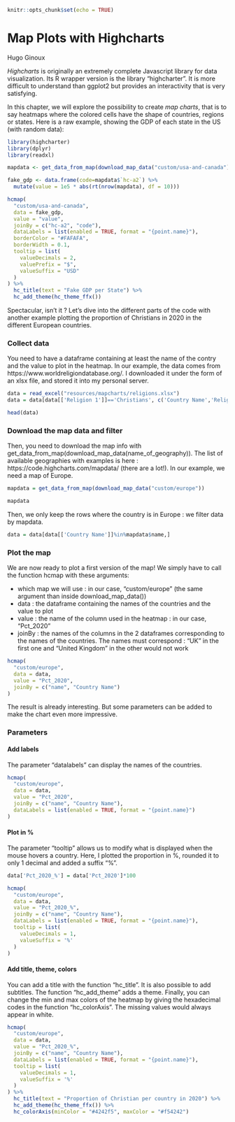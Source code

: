 ```r
knitr::opts_chunk$set(echo = TRUE)
```

# Map Plots with Highcharts

Hugo Ginoux

*Highcharts* is originally an extremely complete Javascript library for data visualization. Its R wrapper version is the library "highcharter". It is more difficult to understand than ggplot2 but provides an interactivity that is very satisfying.

In this chapter, we will explore the possibility to create *map charts*, that is to say heatmaps where the colored cells have the shape of countries, regions or states. Here is a raw example, showing the GDP of each state in the US (with random data):

```r
library(highcharter)
library(dplyr)
library(readxl)

```


```r
mapdata <- get_data_from_map(download_map_data("custom/usa-and-canada"))

fake_gdp <- data.frame(code=mapdata$`hc-a2`) %>%
  mutate(value = 1e5 * abs(rt(nrow(mapdata), df = 10)))

hcmap(
  "custom/usa-and-canada",
  data = fake_gdp,
  value = "value",
  joinBy = c("hc-a2", "code"),
  dataLabels = list(enabled = TRUE, format = "{point.name}"),
  borderColor = "#FAFAFA",
  borderWidth = 0.1,
  tooltip = list(
    valueDecimals = 2,
    valuePrefix = "$",
    valueSuffix = "USD"
  )
) %>%
  hc_title(text = "Fake GDP per State") %>%
  hc_add_theme(hc_theme_ffx())

```

Spectacular, isn't it ? Let's dive into the different parts of the code with another example plotting the proportion of Christians in 2020 in the different European countries.

### Collect data

You need to have a dataframe containing at least the name of the contry and the value to plot in the heatmap. In our example, the data comes from https://www.worldreligiondatabase.org/. I downloaded it under the form of an xlsx file, and stored it into my personal server.

```r

data = read_excel("resources/mapcharts/religions.xlsx") 
data = data[data[['Religion 1']]=='Christians', c('Country Name','Religion 1','Pct_2020')]

head(data)
```


### Download the map data and filter

Then, you need to download the map info with get_data_from_map(download_map_data(name_of_geography)). The list of available geographies with examples is here : https://code.highcharts.com/mapdata/ (there are a lot!). In our example, we need a map of Europe.

```r

mapdata = get_data_from_map(download_map_data("custom/europe"))

mapdata
```

Then, we only keep the rows where the country is in Europe : we filter data by mapdata.

```r
data = data[data[['Country Name']]%in%mapdata$name,]
```

### Plot the map

We are now ready to plot a first version of the map! We simply have to call the function hcmap with these arguments:

* which map we will use : in our case, "custom/europe" (the same argument than inside download_map_data())
* data : the dataframe containing the names of the countries and the value to plot
* value : the name of the column used in the heatmap : in our case, "Pct_2020"
* joinBy : the names of the columns in the 2 dataframes corresponding to the names of the countries. The names must correspond : "UK" in the first one and "United Kingdom" in the other would not work

```r
hcmap(
  "custom/europe",
  data = data,
  value = "Pct_2020",
  joinBy = c("name", "Country Name")
)
```

The result is already interesting. But some parameters can be added to make the chart even more impressive.

### Parameters

#### Add labels

The parameter "datalabels" can display the names of the countries.

```r
hcmap(
  "custom/europe",
  data = data,
  value = "Pct_2020",
  joinBy = c("name", "Country Name"),
  dataLabels = list(enabled = TRUE, format = "{point.name}")
)
```

#### Plot in %

The parameter "tooltip" allows us to modify what is displayed when the mouse hovers a country. Here, I plotted the proportion in %, rounded it to only 1 decimal and added a suffix "%".

```r
data['Pct_2020_%'] = data['Pct_2020']*100

hcmap(
  "custom/europe",
  data = data,
  value = "Pct_2020_%",
  joinBy = c("name", "Country Name"),
  dataLabels = list(enabled = TRUE, format = "{point.name}"),
  tooltip = list(
    valueDecimals = 1,
    valueSuffix = '%'
  )
)
```

#### Add title, theme, colors

You can add a title with the function "hc_title". It is also possible to add subtitles. The function "hc_add_theme" adds a theme. Finally, you can change the min and max colors of the heatmap by giving the hexadecimal codes in the function "hc_colorAxis". The missing values would always appear in white.

```r

hcmap(
  "custom/europe",
  data = data,
  value = "Pct_2020_%",
  joinBy = c("name", "Country Name"),
  dataLabels = list(enabled = TRUE, format = "{point.name}"),
  tooltip = list(
    valueDecimals = 1,
    valueSuffix = '%'
  )
) %>%
  hc_title(text = "Proportion of Christian per country in 2020") %>%
  hc_add_theme(hc_theme_ffx()) %>% 
  hc_colorAxis(minColor = "#4242f5", maxColor = "#f54242")
```